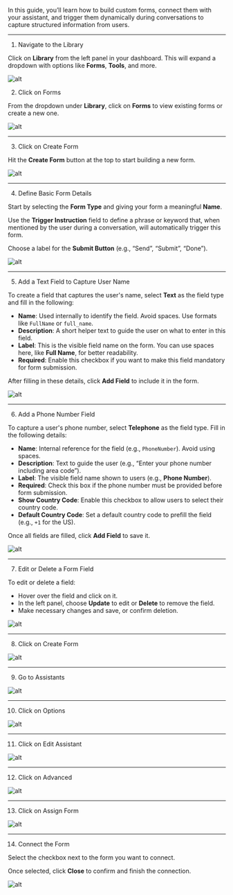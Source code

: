 In this guide, you’ll learn how to build custom forms, connect them with your assistant, and trigger them dynamically during conversations to capture structured information from users.

---
1.  Navigate to the Library

Click on **Library** from the left panel in your dashboard. This will expand a dropdown with options like **Forms**, **Tools**, and more.

![alt](images/form/1.png)

2.  Click on Forms

From the dropdown under **Library**, click on **Forms** to view existing forms or create a new one.

![alt](images/form/2.png)

---

3.  Click on Create Form

Hit the **Create Form** button at the top to start building a new form.

![alt](images/form/3.png)

---

4.  Define Basic Form Details

Start by selecting the **Form Type** and giving your form a meaningful **Name**.

Use the **Trigger Instruction** field to define a phrase or keyword that, when mentioned by the user during a conversation, will automatically trigger this form.

Choose a label for the **Submit Button** (e.g., “Send”, “Submit”, “Done”).

![alt](images/form/4.png)

---

5.  Add a Text Field to Capture User Name

To create a field that captures the user's name, select **Text** as the field type and fill in the following:

- **Name**: Used internally to identify the field. Avoid spaces. Use formats like `FullName` or `full_name`.
- **Description**: A short helper text to guide the user on what to enter in this field.
- **Label**: This is the visible field name on the form. You can use spaces here, like **Full Name**, for better readability.
- **Required**: Enable this checkbox if you want to make this field mandatory for form submission.

After filling in these details, click **Add Field** to include it in the form.

![alt](images/form/5.png)

---

6.  Add a Phone Number Field

To capture a user's phone number, select **Telephone** as the field type. Fill in the following details:

- **Name**: Internal reference for the field (e.g., `PhoneNumber`). Avoid using spaces.
- **Description**: Text to guide the user (e.g., “Enter your phone number including area code”).
- **Label**: The visible field name shown to users (e.g., **Phone Number**).
- **Required**: Check this box if the phone number must be provided before form submission.
- **Show Country Code**: Enable this checkbox to allow users to select their country code.
- **Default Country Code**: Set a default country code to prefill the field (e.g., `+1` for the US).

Once all fields are filled, click **Add Field** to save it.

![alt](images/form/6.png)

---

7.  Edit or Delete a Form Field

To edit or delete a field:

- Hover over the field and click on it.
- In the left panel, choose **Update** to edit or **Delete** to remove the field.
- Make necessary changes and save, or confirm deletion.

![alt](images/form/7.png)

---

8.  Click on Create Form

![alt](images/form/8.png)

---

9.  Go to Assistants

![alt](images/form/9.png)

---

10. Click on Options

![alt](images/form/10.png)

---

11.  Click on Edit Assistant

![alt](images/form/11.png)

---

12.  Click on Advanced

![alt](images/form/12.png)

---

13.  Click on Assign Form

![alt](images/form/13.png)

---

14.  Connect the Form

Select the checkbox next to the form you want to connect.

Once selected, click **Close** to confirm and finish the connection.

![alt](images/form/14.png)
